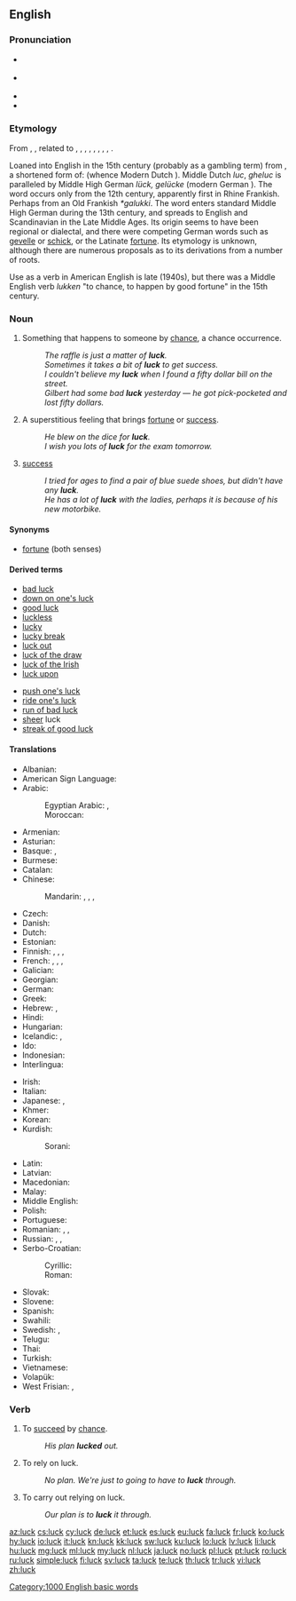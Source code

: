 {{also|Luck}}
==English==

===Pronunciation===
* {{a|UK}} {{IPA|/lʌk/|[lɐk]|lang=en}}
* {{a|US}} {{IPA|/lʌk/|lang=en}}
* {{audio|en-us-luck.ogg|Audio (US)|lang=en}}
* {{rhymes|ʌk|lang=en}}

===Etymology===
From {{etyl|enm|en}} {{term|luk|lang=enm}}, {{term|lukke|lang=enm}}, related to {{etyl|ofs|-}} {{term|luk||luck|lang=ofs}}, {{etyl|fy|-}} {{term|gelok||luck|lang=fy}}, {{etyl|stq|-}} {{m|stq|Gluk||luck}}, {{etyl|nl|-}} {{term|geluk||luck, happiness|lang=nl}}, {{etyl|nds|-}} {{term|luk||luck|lang=nds}}, {{etyl|de|-}} {{term|Glück||luck, good fortune, happiness|lang=de}}, {{etyl|da|-}} {{term|lykke||luck|lang=da}}, {{etyl|sv|-}} {{term|lycka||luck|lang=sv}}, {{etyl|is|-}} {{term|lukka||luck|lang=is}}.

Loaned into English in the 15th century (probably as a gambling term) from  {{etyl|dum|en}}  {{term|luc|lang=dum}}, a shortened form of: {{term|gheluc||good fortune|lang=dum}} (whence Modern Dutch {{term|geluk|lang=nl}}).
Middle Dutch ''luc'', ''gheluc'' is paralleled by Middle High German ''lück, gelücke'' (modern  German {{term|Glück|lang=de}}). The word   occurs only from the 12th century, apparently first in Rhine Frankish. Perhaps from an Old Frankish  ''*galukki''. The word enters standard Middle High German during the 13th century, and spreads to English and Scandinavian in the Late Middle Ages. Its origin seems to have been regional or dialectal, and there were competing German words such as [[gevelle]] or [[schick]], or the Latinate [[fortune]]. Its etymology is unknown, although there are numerous proposals as to its derivations from a number of roots.

Use as a verb in American English is late (1940s), but there was a Middle English verb ''lukken'' "to chance, to happen by good fortune" in the 15th century.

===Noun===
{{en-noun|-}}

# Something that happens to someone by [[chance]], a chance occurrence.
#: ''The raffle is just a matter of '''luck'''.''
#: ''Sometimes it takes a bit of '''luck''' to get success.''
#: ''I couldn't believe my '''luck''' when I found a fifty dollar bill on the street.''
#: ''Gilbert had some bad '''luck''' yesterday — he got pick-pocketed and lost fifty dollars.''
# A superstitious feeling that brings [[fortune]] or [[success]].
#: ''He blew on the dice for '''luck'''.''
#: ''I wish you lots of '''luck''' for the exam tomorrow.''
# [[success]]
#: ''I tried for ages to find a pair of blue suede shoes, but didn't have any '''luck'''.''
#: ''He has a lot of '''luck''' with the ladies, perhaps it is because of his new motorbike.''

====Synonyms====
* [[fortune]] (both senses)

====Derived terms====
{{rel-top|terms derived from luck (noun)}}
* [[bad luck]]
* [[down on one's luck]]
* [[good luck]]
* [[luckless]]
* [[lucky]]
* [[lucky break]]
* [[luck out]]
* [[luck of the draw]]
* [[luck of the Irish]]
* [[luck upon]]
{{rel-mid}}
* [[push one's luck]]
* [[ride one's luck]]
* [[run of bad luck]]
* [[sheer]] luck
* [[streak of good luck]]
{{rel-bottom}}

====Translations====
{{trans-top|something that happens to someone by chance}}
* Albanian: {{t|sq|fat}}
* American Sign Language: {{t|ase|Open8@Chin-PalmBack Open8@NearSideChinhigh-PalmForward}}
* Arabic: {{t|ar|حظ|tr=ḥaẓẓ}}
*: Egyptian Arabic: {{t|arz|حظ|m|tr=ḥaẓẓ|sc=Arab}}, {{t|arz|بخت|tr=baxt}}
*: Moroccan: {{t|ary|زهر|tr=zhr}}
* Armenian: {{t+|hy|բախտ|tr=baxt}}
* Asturian: {{t|ast|suerte|f}}
* Basque: {{t|eu|zori}}, {{t+|eu|adur}}
* Burmese: {{t-needed|my}}
* Catalan: {{t+|ca|sort|f}}
* Chinese:
*: Mandarin: {{t+|cmn|運氣|sc=Hani}}, {{t+|cmn|运气|tr=yùnqi|sc=Hani}}, {{t|cmn|時運|sc=Hani}}, {{t+|cmn|时运|tr=shíyùn|sc=Hani}}
* Czech: {{t+|cs|štěstí|n}}
* Danish: {{t+|da|held|n}}
* Dutch: {{t+|nl|geluk|n}}
* Estonian: {{t+|et|õnn}}
* Finnish: {{t+|fi|onni}}, {{t+|fi|tuuri}}, {{qualifier|slang}} {{t+|fi|munkki}}, {{t+|fi|säkä}}
* French: {{t+|fr|chance|f}}, {{t+|fr|veine|f}} {{qualifier|familiar}}, {{t+|fr|bol|m}} {{qualifier|informal}}, {{t+|fr|cul|m}} {{qualifier|vulgar}}
* Galician: {{t|gl|sorte|f}}
* Georgian: {{t-needed|ka}}
* German: {{t+|de|Glück|n}}
* Greek: {{t+|el|τύχη|f}}
* Hebrew: {{t+|he|מזל|m|tr=mazál}}, {{t+|he|גד|m|tr=gad}}
* Hindi: {{t|hi|भाग्य|m|tr=bhaagya|sc=Deva}}
* Hungarian: {{t+|hu|szerencse}}
* Icelandic: {{t|is|heppni|f}}, {{t|is|lukka|f}}
* Ido: {{t+|io|chanco}}
* Indonesian: {{t+|id|keberuntungan}}
* Interlingua: {{t|ia|sorte}}
{{trans-mid}}
* Irish: {{t+|ga|ádh|m}}
* Italian: {{t+|it|fortuna|f}}
* Japanese: {{t+|ja|運|tr=うん, un}}, {{t|ja|運勢|tr=うんせい, unsei}}
* Khmer: {{t+|km|សំណាង|tr=sɑmnaaŋ|sc=Khmr}}
* Korean: {{t+|ko|운|tr=un}}
* Kurdish:
*: Sorani: {{t+|ku|به‌خت|tr=bext|sc=ku-Arab}}
* Latin: {{t|la|fortūna|f}}
* Latvian: {{t|lv|veiksme|f}}
* Macedonian: {{t|mk|среќа|f|tr=sréḱa}}
* Malay: {{t|ms|tuah}}
* Middle English: {{t-needed|enm}}
* Polish: {{t+|pl|szczęście|n}}
* Portuguese: {{t+|pt|sorte|f}}
* Romanian: {{t+|ro|noroc|n}}, {{t+|ro|șansă|f}}, {{t+|ro|soartă}}
* Russian: {{t+|ru|удача|f|tr=udáča}}, {{t+|ru|везение|n|tr=vezénije}}, {{t+|ru|счастье|n|tr=sčást’je}}
* Serbo-Croatian:
*: Cyrillic: {{t|sh|срећа|f}}
*: Roman: {{t+|sh|sreća|f}}
* Slovak: {{t|sk|šťastie|n}}
* Slovene: {{t+|sl|sreča|f}}
* Spanish: {{t+|es|suerte|f}}
* Swahili: {{t+|sw|bahati}}
* Swedish: {{t+|sv|lycka}}, {{t+|sv|tur}}
* Telugu: {{t+|te|అదృష్టం|tr=adrushtam|sc=Telu}}
* Thai: {{t+|th|โชค|tr=chôhk|sc=Thai}}
* Turkish: {{t+|tr|şans}}
* Vietnamese: {{t-needed|vi}}
* Volapük: {{t+|vo|läb}}
* West Frisian: {{t|fy|lok|n}}, {{t|fy|gelok|n}}
{{trans-bottom}}

===Verb===
{{en-verb}}

# {{context|intransitive|lang=en}} To [[succeed]] by [[chance]].
#: ''His plan '''lucked''' out.''
# {{context|intransitive|lang=en}} To rely on luck.
#: ''No plan. We're just to going to have to '''luck''' through.''
# {{context|transitive|lang=en}} To carry out relying on luck.
#: ''Our plan is to '''luck''' it through.''

[[Category:1000 English basic words]]

[[az:luck]]
[[cs:luck]]
[[cy:luck]]
[[de:luck]]
[[et:luck]]
[[es:luck]]
[[eu:luck]]
[[fa:luck]]
[[fr:luck]]
[[ko:luck]]
[[hy:luck]]
[[io:luck]]
[[it:luck]]
[[kn:luck]]
[[kk:luck]]
[[sw:luck]]
[[ku:luck]]
[[lo:luck]]
[[lv:luck]]
[[li:luck]]
[[hu:luck]]
[[mg:luck]]
[[ml:luck]]
[[my:luck]]
[[nl:luck]]
[[ja:luck]]
[[no:luck]]
[[pl:luck]]
[[pt:luck]]
[[ro:luck]]
[[ru:luck]]
[[simple:luck]]
[[fi:luck]]
[[sv:luck]]
[[ta:luck]]
[[te:luck]]
[[th:luck]]
[[tr:luck]]
[[vi:luck]]
[[zh:luck]]